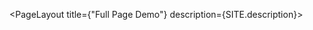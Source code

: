 
<PageLayout title={"Full Page Demo"} description={SITE.description}>
  <FullPageMap
    container="maplibre-full-map"
    latitude={40.8075803}
    longitude={-73.9604192}
    zoom={12}
    interactive="true"
    mapstyle="./style-db.json"
    containerstyle="width: 100%; height: 50vh"
  />
</PageLayout>
